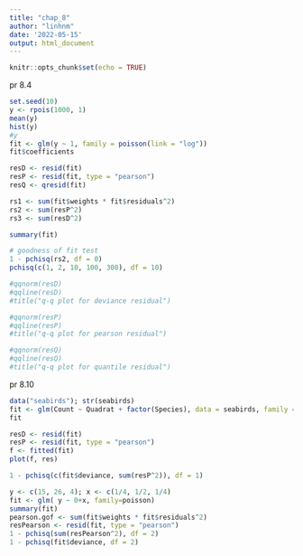 ```yaml
---
title: "chap_8"
author: "linhnm"
date: '2022-05-15'
output: html_document
---
```


```r
knitr::opts_chunk$set(echo = TRUE)
```

pr 8.4
```r
set.seed(10)
y <- rpois(1000, 1)
mean(y)
hist(y)
#y
fit <- glm(y ~ 1, family = poisson(link = "log"))
fit$coefficients

resD <- resid(fit)
resP <- resid(fit, type = "pearson")
resQ <- qresid(fit)

rs1 <- sum(fit$weights * fit$residuals^2)
rs2 <- sum(resP^2)
rs3 <- sum(resD^2)

summary(fit)

# goodness of fit test
1 - pchisq(rs2, df = 0)
pchisq(c(1, 2, 10, 100, 300), df = 10)

#qqnorm(resD)
#qqline(resD)
#title("q-q plot for deviance residual")

#qqnorm(resP)
#qqline(resP)
#title("q-q plot for pearson residual")

#qqnorm(resQ)
#qqline(resQ)
#title("q-q plot for quantile residual")

```

pr 8.10
```r
data("seabirds"); str(seabirds)
fit <- glm(Count ~ Quadrat + factor(Species), data = seabirds, family = poisson(link = "log"))
fit

resD <- resid(fit)
resP <- resid(fit, type = "pearson")
f <- fitted(fit)
plot(f, res)

1 - pchisq(c(fit$deviance, sum(resP^2)), df = 1)
```
```r
y <- c(15, 26, 4); x <- c(1/4, 1/2, 1/4)
fit <- glm( y ~ 0+x, family=poisson)
summary(fit)
pearson.gof <- sum(fit$weights * fit$residuals^2)
resPearson <- resid(fit, type = "pearson")
1 - pchisq(sum(resPearson^2), df = 2)
1 - pchisq(fit$deviance, df = 2)
```

